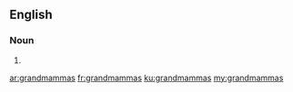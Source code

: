 ==English==

===Noun===
{{head|en|plural}}

# {{plural of|grandmamma|lang=en|nocat=1}}

[[ar:grandmammas]]
[[fr:grandmammas]]
[[ku:grandmammas]]
[[my:grandmammas]]
